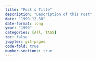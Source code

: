 ```yaml
---
title: "Post's Title"
description: "Description of this Post"
date: "1999-12-30"
date-format: long
year: "1999"
categories: [All, TAGS]
toc: false
jupyter: git-pages
code-fold: true
number-sections: true
---
```











